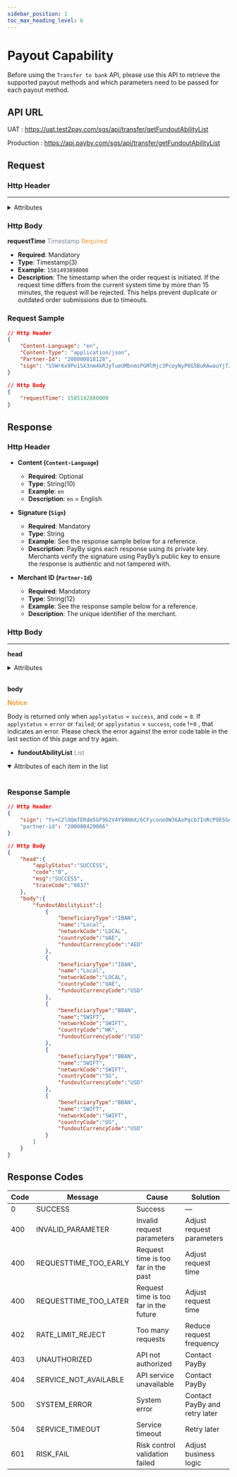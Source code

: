 ```yaml
---
sidebar_position: 1
toc_max_heading_level: 6
---
```




# Payout Capability


Before using the `Transfer to bank` API, please use this API to retrieve the supported payout methods and which parameters need to be passed for each payout method.


## API URL

UAT : https://uat.test2pay.com/sgs/api/transfer/getFundoutAbilityList

Production : https://api.payby.com/sgs/api/transfer/getFundoutAbilityList


## Request

### Http Header

---


<details>
  <summary>Attributes</summary>
  <RequestHeader/>
</details>

### Http Body

**requestTime** <font color = ' #7d8793'>Timestamp</font> <font color = '#f19938'>Required</font>

- **Required**: Mandatory  
- **Type**: Timestamp(3)  
- **Example**: `1581493898000`  
- **Description**: The timestamp when the order request is initiated. If the request time differs from the current system time by more than 15 minutes, the request will be rejected. This helps prevent duplicate or outdated order submissions due to timeouts.

### Request Sample

```json
// Http Header
{
    "Content-Language": "en",
    "Content-Type": "application/json",
    "Partner-Id": "200000018128",
    "sign": "S5Wr6x9Po1SX3nm4kRJyTueUMbnmsPGMlMjc3PcoyNyP0G5BuRAwauYjTJLeto6Bu1+893zCGmj201mjrvcXP4v/uMzQxRav5PBMp9VuQ+3dOFGclQAwr8cFAKuBDHhGAAkw1iVpdC8ZZLGl/jRUv3PCiZh6VyOLnrK7ZIevB/TetQSzCmN1xDIQo8mpDYz7YY/jSzYBnD17ePvkr4qQOWNUh7FF2nd29lo9KOQl5tJVoqT/D+PVSlZeuGr+wxBYCAyGqbVXXSAGcwF1egF6ISLJ29jpHcX/LACXxF/uf5cdzbudwPB2X0wtRw9WnowY3RUq34sidoF4DIShXVFHAg=="
}

// Http Body
{
    "requestTime": 1585142880000
}
```
 
## Response
### Http Header

- **Content (`Content-Language`)**  
  - **Required**: Optional  
  - **Type**: String(10)  
  - **Example**: `en`  
  - **Description**: `en` = English  

- **Signature (`Sign`)**  
  - **Required**: Mandatory  
  - **Type**: String  
  - **Example**: See the response sample below for a reference.  
  - **Description**: PayBy signs each response using its private key. Merchants verify the signature using PayBy’s public key to ensure the response is authentic and not tampered with.  

- **Merchant ID (`Partner-Id`)**  
  - **Required**: Mandatory  
  - **Type**: String(12)  
  - **Example**: See the response sample below for a reference.  
  - **Description**: The unique identifier of the merchant.  


### Http Body

---

**head**

<details>
  <summary>Attributes</summary>
  <ResponseHead/>
</details>
<br/>

**body**

**<font color = '#f19938'>Notice</font>**

Body is returned only when `applystatus` = `success`, and `code` = `0`.
If `applystatus` = `error` or `failed`; or `applystatus` = `success`, `code` !=`0` , that indicates an error. Please check the error against the error code table in the last section of this page and try again.

- **fundoutAbilityList** <font color = ' #7d8793'>List</font>

  
<details open={true}>
  <summary>Attributes of each item in the list</summary>
  <FundoutAbilityList/>
</details>

<br/>

### Response Sample

```json
// Http Header
{
    "sign": "Yv+C2lOQmfERdm5GF9b2V4Y98HmX/6CFyconeOW36AoPqcb7InRcP9E5GnvJLfMoCScuNP4FBdJ5tJpL0A7yPHUMfxARi05jFRSMG97JJazDbWTbRkNM1ZupmTubhUvxvRCgvJp1k0c5yrHph+F+++W5eYho92xnkNgd62BS27i0iDRGzGSmsaPpK7MFcdlvnbbnmDZZJ0LH6RhYiJLYKl+znllQx3jNfCRjV28o22FZ35Q43mZTsS4uAZWbZ/KfaqWoV3sN62Cjj8DSg3mD6GCGWSVbxLq58DUxAq+6GwJ7Gj0Dc9nMXP3gnFW7dodQ9AjL2iHnH6Zh1Pw2D5/ung=="
    "partner-id": "200000429066"
}

// Http Body
{
    "head":{
        "applyStatus":"SUCCESS",
        "code":"0",
        "msg":"SUCCESS",
        "traceCode":"0837"
    },
    "body":{
        "fundoutAbilityList":[
            {
                "beneficiaryType":"IBAN",
                "name":"Local",
                "networkCode":"LOCAL",
                "countryCode":"UAE",
                "fundoutCurrencyCode":"AED"
            },
            {
                "beneficiaryType":"IBAN",
                "name":"Local",
                "networkCode":"LOCAL",
                "countryCode":"UAE",
                "fundoutCurrencyCode":"USD"
            },
            {
                "beneficiaryType":"BBAN",
                "name":"SWIFT",
                "networkCode":"SWIFT",
                "countryCode":"HK",
                "fundoutCurrencyCode":"USD"
            },
            {
                "beneficiaryType":"BBAN",
                "name":"SWIFT",
                "networkCode":"SWIFT",
                "countryCode":"SG",
                "fundoutCurrencyCode":"USD"
            },
            {
                "beneficiaryType":"BBAN",
                "name":"SWIFT",
                "networkCode":"SWIFT",
                "countryCode":"US",
                "fundoutCurrencyCode":"USD"
            }
        ]
    }
}
```

## Response Codes

| **Code** | **Message**              | **Cause**                                 | **Solution**                     |
|----------|--------------------------|-------------------------------------------|----------------------------------|
| 0        | SUCCESS                  | Success                                   | —                                |
| 400      | INVALID_PARAMETER        | Invalid request parameters                | Adjust request parameters        |
| 400      | REQUESTTIME_TOO_EARLY    | Request time is too far in the past       | Adjust request time              |
| 400      | REQUESTTIME_TOO_LATER    | Request time is too far in the future     | Adjust request time              |
| 402      | RATE_LIMIT_REJECT        | Too many requests                         | Reduce request frequency         |
| 403      | UNAUTHORIZED             | API not authorized                        | Contact PayBy                    |
| 404      | SERVICE_NOT_AVAILABLE    | API service unavailable                   | Contact PayBy                    |
| 500      | SYSTEM_ERROR             | System error                              | Contact PayBy and retry later    |
| 504      | SERVICE_TIMEOUT          | Service timeout                           | Retry later                      |
| 601      | RISK_FAIL                | Risk control validation failed            | Adjust business logic            |
